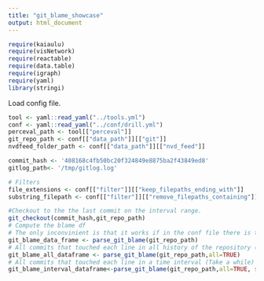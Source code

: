 ```yaml
---
title: "git_blame_showcase"
output: html_document
---
```


```r

require(kaiaulu)
require(visNetwork)
require(reactable)
require(data.table)
require(igraph)
require(yaml)
library(stringi)
```

Load config file.

```r
tool <- yaml::read_yaml("../tools.yml")
conf <- yaml::read_yaml("../conf/drill.yml")
perceval_path <- tool[["perceval"]]
git_repo_path <- conf[["data_path"]][["git"]]
nvdfeed_folder_path <- conf[["data_path"]][["nvd_feed"]]

commit_hash <- '408168c4fb50bc20f324849e8875ba2f43849ed8'
gitlog_path<- '/tmp/gitlog.log'

# Filters
file_extensions <- conf[["filter"]][["keep_filepaths_ending_with"]]
substring_filepath <- conf[["filter"]][["remove_filepaths_containing"]]
```


```r
#Checkout to the the last commit on the interval range.
git_checkout(commit_hash,git_repo_path)
# Compute the blame df 
# The only inconvinient is that it works if in the conf file there is the absolute path of the git_repo
git_blame_data_frame <- parse_git_blame(git_repo_path)
# All commits that touched each line in all history of the repository (Take a while)
git_blame_all_dataframe <- parse_git_blame(git_repo_path,all=TRUE)
# All commits that touched each line in a time interval (Take a while)
git_blame_interval_dataframe<-parse_git_blame(git_repo_path,all=TRUE, since="01-01-2012",until="01-01-2018")
```
